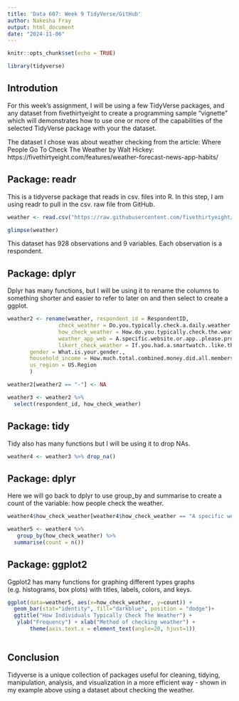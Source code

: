 ---
title: 'Data 607: Week 9 TidyVerse/GitHub'
author: Nakesha Fray
output: html_document
date: "2024-11-06"
---

```{r setup, include=FALSE}
knitr::opts_chunk$set(echo = TRUE)

library(tidyverse)
```

## Introdution

For this week's assignment, I will be using a few TidyVerse packages, and any dataset from fivethirtyeight to create a programming sample “vignette" which will demonstrates how to use one or more of the capabilities of the selected TidyVerse package with your the dataset. 

The dataset I chose was about weather checking from the article: Where People Go To Check The Weather by Walt Hickey: https://fivethirtyeight.com/features/weather-forecast-news-app-habits/

## Package: readr
This is a tidyverse package that reads in csv. files into R. In this step, I am using readr to pull in the csv. raw file from GitHub.

```{r readr}
weather <- read.csv("https://raw.githubusercontent.com/fivethirtyeight/data/refs/heads/master/weather-check/weather-check.csv")

glimpse(weather)
```

This dataset has 928 observations and 9 variables. Each observation is a respondent. 

## Package: dplyr

Dplyr has many functions, but I will be using it to rename the columns to something shorter and easier to refer to later on and then select to create a ggplot.

```{r rename}

weather2 <- rename(weather, respondent_id = RespondentID,
                check_weather = Do.you.typically.check.a.daily.weather.report.,
                how_check_weather = How.do.you.typically.check.the.weather.,
                weather_app_web = A.specific.website.or.app..please.provide.the.answer.,
                likert_check_weather = If.you.had.a.smartwatch..like.the.soon.to.be.released.Apple.Watch...how.likely.or.unlikely.would.you.be.to.check.the.weather.on.that.device.,
       gender = What.is.your.gender.,
       household_income = How.much.total.combined.money.did.all.members.of.your.HOUSEHOLD.earn.last.year.,
       us_region = US.Region                   
       )

weather2[weather2 == "-"] <- NA
```

```{r select}
weather3 <- weather2 %>%
  select(respondent_id, how_check_weather)
```

## Package: tidy

Tidy also has many functions but I will be using it to drop NAs.

```{r tidy}
weather4 <- weather3 %>% drop_na()
```

## Package: dplyr

Here we will go back to dplyr to use group_by and summarise to create a count of the variable: how people check the weather.

```{r groupby_and_summarise}

weather4$how_check_weather[weather4$how_check_weather == "A specific website or app (please provide the answer)"] <- "Other"

weather5 <- weather4 %>%
   group_by(how_check_weather) %>%
  summarise(count = n())

```

## Package: ggplot2

Ggplot2 has many functions for graphing different types graphs (e.g. histograms, box plots) with titles, labels, colors, and keys.

```{r ggplot}

ggplot(data=weather5, aes(x=how_check_weather, y=count)) +
  geom_bar(stat="identity", fill="darkblue", position = "dodge")+
  ggtitle("How Individuals Typically Check The Weather") +
   ylab("Frequency") + xlab("Method of checking weather") +
       theme(axis.text.x = element_text(angle=20, hjust=1))
  
```

## Conclusion

Tidyverse is a unique collection of packages useful for cleaning, tidying, manipulation, analysis, and visualization in a more efficient way - shown in my example above using a dataset about checking the weather.
